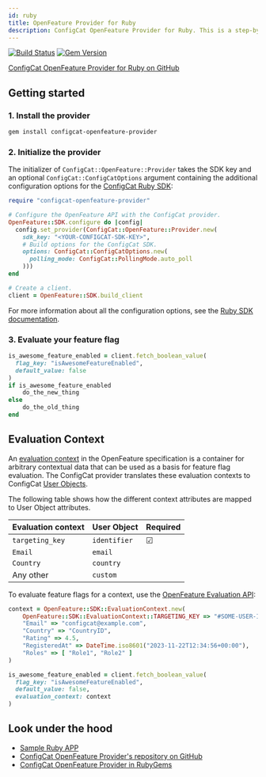 ```yaml
---
id: ruby
title: OpenFeature Provider for Ruby
description: ConfigCat OpenFeature Provider for Ruby. This is a step-by-step guide on how to use ConfigCat with the OpenFeature Ruby SDK.
---
```


[![Build Status](https://github.com/configcat/openfeature-ruby/actions/workflows/ci.yml/badge.svg?branch=main)](https://github.com/configcat/openfeature-ruby/actions/workflows/ci.yml)
[![Gem Version](https://badge.fury.io/rb/configcat-openfeature-provider.svg?icon=si%3Arubygems)](https://badge.fury.io/rb/configcat-openfeature-provider)

<a href="https://github.com/configcat/openfeature-ruby" target="_blank">ConfigCat OpenFeature Provider for Ruby on GitHub</a>

## Getting started

### 1. Install the provider

```bash
gem install configcat-openfeature-provider
```

### 2. Initialize the provider

The initializer of `ConfigCat::OpenFeature::Provider` takes the SDK key and an optional `ConfigCat::ConfigCatOptions` 
argument containing the additional configuration options for the [ConfigCat Ruby SDK](../../ruby/#creating-the-configcat-client):

```ruby
require "configcat-openfeature-provider"

# Configure the OpenFeature API with the ConfigCat provider.
OpenFeature::SDK.configure do |config|
  config.set_provider(ConfigCat::OpenFeature::Provider.new(
    sdk_key: "<YOUR-CONFIGCAT-SDK-KEY>",
    # Build options for the ConfigCat SDK.
    options: ConfigCat::ConfigCatOptions.new(
      polling_mode: ConfigCat::PollingMode.auto_poll
    )))
end

# Create a client.
client = OpenFeature::SDK.build_client
```

For more information about all the configuration options, see the [Ruby SDK documentation](../../ruby/#creating-the-configcat-client).

### 3. Evaluate your feature flag

```ruby
is_awesome_feature_enabled = client.fetch_boolean_value(
  flag_key: "isAwesomeFeatureEnabled",
  default_value: false
)
if is_awesome_feature_enabled
    do_the_new_thing
else
    do_the_old_thing
end
```

## Evaluation Context

An <a href="https://openfeature.dev/docs/reference/concepts/evaluation-context" target="_blank">evaluation context</a> in the OpenFeature specification is a container for arbitrary contextual data that can be used as a basis for feature flag evaluation.
The ConfigCat provider translates these evaluation contexts to ConfigCat [User Objects](../../ruby/#user-object).

The following table shows how the different context attributes are mapped to User Object attributes.

| Evaluation context | User Object  | Required |
| ------------------ | ------------ | -------- |
| `targeting_key`    | `identifier` | &#9745;  | 
| `Email`            | `email`      |          | 
| `Country`          | `country`    |          | 
| Any other          | `custom`     |          | 

To evaluate feature flags for a context, use the <a href="https://openfeature.dev/docs/reference/concepts/evaluation-api/" target="_blank">OpenFeature Evaluation API</a>:

```ruby
context = OpenFeature::SDK::EvaluationContext.new(
    OpenFeature::SDK::EvaluationContext::TARGETING_KEY => "#SOME-USER-ID#",
    "Email" => "configcat@example.com",
    "Country" => "CountryID",
    "Rating" => 4.5,
    "RegisteredAt" => DateTime.iso8601("2023-11-22T12:34:56+00:00"),
    "Roles" => [ "Role1", "Role2" ]
)

is_awesome_feature_enabled = client.fetch_boolean_value(
  flag_key: "isAwesomeFeatureEnabled",
  default_value: false,
  evaluation_context: context
)
```

## Look under the hood

- <a href="https://github.com/configcat/openfeature-ruby/tree/main/samples/provider-sample" target="_blank">Sample Ruby APP</a>
- <a href="https://github.com/configcat/openfeature-ruby" target="_blank">ConfigCat OpenFeature Provider's repository on GitHub</a>
- <a href="https://rubygems.org/gems/configcat-openfeature-provider" target="_blank">ConfigCat OpenFeature Provider in RubyGems</a>
